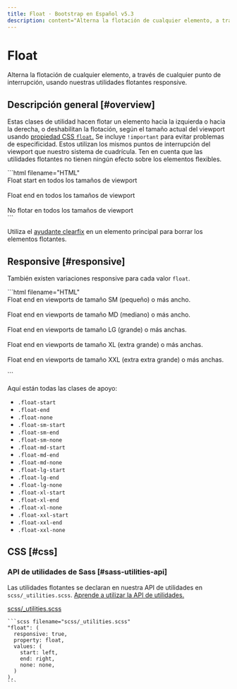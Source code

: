 ```yaml
---
title: Float · Bootstrap en Español v5.3
description: content="Alterna la flotación de cualquier elemento, a través de cualquier punto de interrupción, usando nuestras utilidades flotantes responsive."
---
```


# Float

Alterna la flotación de cualquier elemento, a través de cualquier punto de interrupción, usando nuestras utilidades flotantes responsive.

<MainBanner />

Descripción general [#overview]
--------------------------------

Estas clases de utilidad hacen flotar un elemento hacia la izquierda o hacia la derecha, o deshabilitan la flotación, según el tamaño actual del viewport usando [propiedad CSS `float`.](https://developer.mozilla.org/en-US/docs/Web/CSS/float) Se incluye `!important` para evitar problemas de especificidad. Estos utilizan los mismos puntos de interrupción del viewport que nuestro sistema de cuadrícula. Ten en cuenta que las utilidades flotantes no tienen ningún efecto sobre los elementos flexibles.

<DemoIframe path="/demos/bootstrap/5.3/utilities/float/overview.html">
    ```html filename="HTML"
    <div class="float-start">Float start en todos los tamaños de viewport</div><br>
    <div class="float-end">Float end en todos los tamaños de viewport</div><br>
    <div class="float-none">No flotar en todos los tamaños de viewport</div>
    ```
</DemoIframe>

Utiliza el [ayudante clearfix](/bootstrap/5.3/helpers/clearfix/) en un elemento principal para borrar los elementos flotantes.

Responsive [#responsive]
-------------------------

También existen variaciones responsive para cada valor `float`.

<DemoIframe path="/demos/bootstrap/5.3/utilities/float/responsive.html">
    ```html filename="HTML"
    <div class="float-sm-end">Float end en viewports de tamaño SM (pequeño) o más ancho.</div><br>
    <div class="float-md-end">Float end en viewports de tamaño MD (mediano) o más ancho.</div><br>
    <div class="float-lg-end">Float end en viewports de tamaño LG (grande) o más anchas.</div><br>
    <div class="float-xl-end">Float end en viewports de tamaño XL (extra grande) o más anchas.</div><br>
    <div class="float-xxl-end">Float end en viewports de tamaño XXL (extra extra grande) o más anchas.</div><br>
    ```
</DemoIframe>

Aquí están todas las clases de apoyo:

* `.float-start`
* `.float-end`
* `.float-none`
* `.float-sm-start`
* `.float-sm-end`
* `.float-sm-none`
* `.float-md-start`
* `.float-md-end`
* `.float-md-none`
* `.float-lg-start`
* `.float-lg-end`
* `.float-lg-none`
* `.float-xl-start`
* `.float-xl-end`
* `.float-xl-none`
* `.float-xxl-start`
* `.float-xxl-end`
* `.float-xxl-none`

CSS [#css]
-----------

<ContentSuggestion />

### API de utilidades de Sass [#sass-utilities-api]

Las utilidades flotantes se declaran en nuestra API de utilidades en `scss/_utilities.scss`. [Aprende a utilizar la API de utilidades.](/bootstrap/5.3/utilities/api/#using-the-api)

[scss/_utilities.scss](https://github.com/twbs/bootstrap/blob/v5.3.2/scss/_utilities.scss)

    ```scss filename="scss/_utilities.scss"
    "float": (
      responsive: true,
      property: float,
      values: (
        start: left,
        end: right,
        none: none,
      )
    ),
    ```